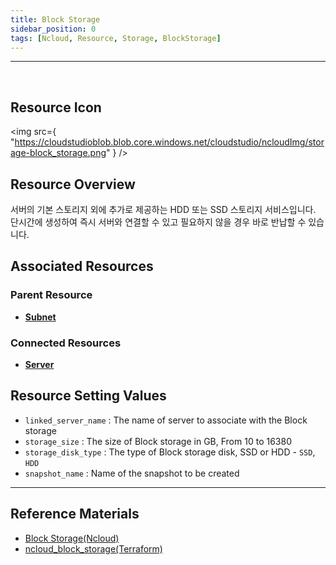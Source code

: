 ```yaml
---
title: Block Storage
sidebar_position: 0
tags: [Ncloud, Resource, Storage, BlockStorage]
---
```


<hr />
<br />

## Resource Icon

<img
    src={
        "https://cloudstudioblob.blob.core.windows.net/cloudstudio/ncloudImg/storage-block_storage.png"
    }
/>

## Resource Overview

서버의 기본 스토리지 외에 추가로 제공하는 HDD 또는 SSD 스토리지 서비스입니다. 단시간에 생성하여 즉시 서버와 연결할 수 있고 필요하지 않을 경우 바로 반납할 수 있습니다.

## Associated Resources

### Parent Resource

-   [**Subnet**](https://docs.cstudio.app/en/docs/resource/ncloud/Networking/Subnet)

### Connected Resources

-   [**Server**](https://docs.cstudio.app/en/docs/resource/ncloud/Compute/Server)

## Resource Setting Values

-   `linked_server_name` : The name of server to associate with the Block storage
-   `storage_size` : The size of Block storage in GB, From 10 to 16380
-   `storage_disk_type` : The type of Block storage disk, SSD or HDD - `SSD`, `HDD`
-   `snapshot_name` : Name of the snapshot to be created

---

## Reference Materials

-   [Block Storage(Ncloud)](https://www.ncloud.com/product/storage/blockStorage)
-   [ncloud_block_storage(Terraform)](https://registry.terraform.io/providers/NaverCloudPlatform/ncloud/latest/en/docs/resources/block_storage)
